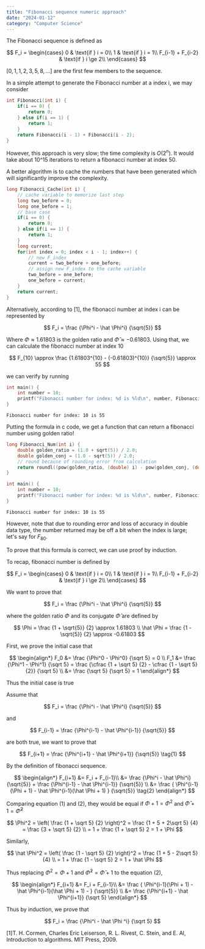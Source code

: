 ```yaml
---
title: "Fibonacci sequence numeric approach"
date: "2024-01-12"
category: "Computer Science"
---
```


The Fibonacci sequence is defined as 

$$
F_i = \begin{cases}
0 & \text{if } i = 0\\
1 & \text{if } i = 1\\
F_{i-1} + F_{i-2} & \text{if } i \ge 2\\
\end{cases}
$$

$[0, 1, 1, 2, 3, 5, 8, \dots]$ are the first few members to the sequence. 

In a simple attempt to generate the Fibonacci number at a index i, we may consider 

```c
int Fibonacci(int i) {
    if(i == 0) {
        return 0;
    } else if(i == 1) {
        return 1;
    }
    return Fibonacci(i - 1) + Fibonacci(i - 2);
}
```

However, this approach is very slow; the time complexity is $O(2^n)$. It would take about 10^15 iterations to return a fibonacci number at index 50. 

A better algorithm is to cache the numbers that have been generated which will significantly improve the complexity. 

```c
long Fibonacci_Cache(int i) {
    // cache variable to memorize last step
    long two_before = 0;
    long one_before = 1;
    // base case
    if(i == 0) {
        return 0;
    } else if(i == 1) {
        return 1;
    }
    long current;
    for(int index = 0; index < i - 1; index++) {
        // new F_index
        current = two_before + one_before;
        // assign new F_index to the cache variable
        two_before = one_before;
        one_before = current;
    }
    return current;
}
```

Alternatively, according to [1], the fibonacci number at index i can be represented by 

$$
F_i = \frac 
{\Phi^i - \hat \Phi^i} 
{\sqrt{5}}
$$

Where $\Phi \approx 1.61803$ is the golden ratio and $\hat \Phi \approx -0.61803$. Using that, we can calculate the fibonacci number at index 10 

$$
F_{10} \approx \frac {1.61803^{10} - (-0.61803)^{10}} {\sqrt{5}} \approx 55
$$

we can verify by running 

```c
int main() {
    int number = 10;
    printf("Fibonacci number for index: %d is %ld\n", number, Fibonacci_Cache(number));
}
```

```console
Fibonacci number for index: 10 is 55
```

Putting the formula in c code, we get a function that can return a fibonacci number using golden ratio! 

```c
long Fibonacci_Num(int i) {
    double golden_ratio = (1.0 + sqrt(5)) / 2.0;
    double golden_conj = (1.0 - sqrt(5)) / 2.0;
    // round because of rounding error from calculation
    return roundl((pow(golden_ratio, (double) i) - pow(golden_conj, (double) i)) / sqrt(5));
}
```

```c
int main() {
    int number = 10;
    printf("Fibonacci number for index: %d is %ld\n", number, Fibonacci_Num(number));
}
```

```console
Fibonacci number for index: 10 is 55
```

However, note that due to rounding error and loss of accuracy in double data type, the number returned may be off a bit when the index is large; let's say for $F_{80}$. 

To prove that this formula is correct, we can use proof by induction. 

To recap, fibonacci number is defined by

$$
F_i = \begin{cases}
0 & \text{if } i = 0\\
1 & \text{if } i = 1\\
F_{i-1} + F_{i-2} & \text{if } i \ge 2\\
\end{cases}
$$

We want to prove that 

$$
F_i = \frac {\Phi^i - \hat \Phi^i} {\sqrt{5}}
$$

where the golden ratio $\Phi$ and its conjugate $\hat \Phi$ are defined by

$$
\Phi = \frac {1 + \sqrt{5}} {2} \approx 1.61803 \\
\hat \Phi = \frac {1 - \sqrt{5}} {2} \approx -0.61803
$$

First, we prove the initial case that 

$$
\begin{align*}
F_0 &= \frac {\Phi^0 - \Phi^0} {\sqrt 5} = 0 \\
F_1 &= \frac {\Phi^1 - \Phi^1} {\sqrt 5} = \frac 
{\cfrac {1 + \sqrt 5} {2} - \cfrac {1 - \sqrt 5} {2}} 
{\sqrt 5} \\
&= \frac {\sqrt 5} {\sqrt 5} = 1
\end{align*}
$$

Thus the initial case is true

Assume that 

$$
F_i = \frac {\Phi^i - \hat \Phi^i} {\sqrt{5}}
$$ 

and 

$$
F_{i-1} = \frac {\Phi^{i-1} - \hat \Phi^{i-1}} {\sqrt{5}}
$$

are both true, we want to prove that 

$$
F_{i+1} = \frac {\Phi^{i+1} - \hat \Phi^{i+1}} {\sqrt{5}}
\tag{1}
$$

By the definition of fibonacci sequence. 

$$
\begin{align*}
F_{i+1} &= F_i + F_{i-1}\\
&= \frac {\Phi^i - \hat \Phi^i} {\sqrt{5}} + \frac {\Phi^{i-1} - \hat \Phi^{i-1}} {\sqrt{5}} \\
&= \frac {
\Phi^{i-1}(\Phi + 1) - \hat \Phi^{i-1}(\hat \Phi + 1)
} {\sqrt{5}} 
\tag{2}
\end{align*}
$$

Comparing equation (1) and (2), they would be equal if $\Phi + 1 = \Phi ^2$ and $\hat \Phi + 1 = \hat \Phi ^2$

$$
\Phi^2 = \left(
\frac {1 + \sqrt 5} {2}
\right)^2 = \frac {1 + 5 + 2\sqrt 5} {4} = \frac {3 + \sqrt 5} {2} \\
= 1 + \frac {1 + \sqrt 5} 2 = 1 + \Phi
$$

Similarly, 

$$
\hat \Phi^2 = \left(
\frac {1 - \sqrt 5} {2}
\right)^2 = \frac {1 + 5 - 2\sqrt 5} {4} \\
= 1 + \frac {1 - \sqrt 5} 2 = 1 + \hat \Phi
$$

Thus replacing $\Phi^2 = \Phi + 1$ and $\hat \Phi^2 = \hat \Phi + 1$ to the equation (2), 

$$
\begin{align*}
F_{i+1} &= F_i + F_{i-1}\\
&= \frac {
\Phi^{i-1}(\Phi + 1) - \hat \Phi^{i-1}(\hat \Phi + 1) - 
} {\sqrt{5}} \\
&= \frac 
{\Phi^{i+1} - \hat \Phi^{i+1}} 
{\sqrt 5}
\end{align*}
$$

Thus by induction, we prove that

$$
F_i = \frac {\Phi^i - \hat \Phi ^i} {\sqrt 5}
$$

<Reference >
[1]T. H. Cormen, Charles Eric Leiserson, R. L. Rivest, C. Stein, and E. Al, Introduction to algorithms. MIT Press, 2009.
</Reference >